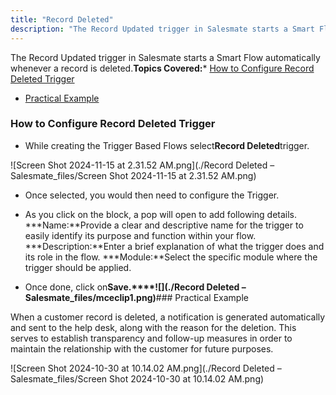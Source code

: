 ```yaml
---
title: "Record Deleted"
description: "The Record Updated trigger in Salesmate starts a Smart Flow automatically whenever a record is deleted.**Topics Covered:*** [How to Configure Record..."
---
```


The Record Updated trigger in Salesmate starts a Smart Flow automatically whenever a record is deleted.**Topics Covered:***   [How to Configure Record Deleted Trigger](https://support.salesmate.io/hc/en-us/articles/36764125234841-Record-Deleted#h_01J7N4EE168TKA390M8BHAXMBG)

*   [Practical Example](https://support.salesmate.io/hc/en-us/articles/36764125234841-Record-Deleted#h_01J7N6H75YJEVGS9J82X8FDYEG)


### How to Configure Record Deleted Trigger


*   While creating the Trigger Based Flows select**Record Deleted**trigger.

![Screen Shot 2024-11-15 at 2.31.52 AM.png](./Record Deleted – Salesmate_files/Screen Shot 2024-11-15 at 2.31.52 AM.png)


*   Once selected, you would then need to configure the Trigger.

*   As you click on the block, a pop will open to add following details.
    ***Name:**Provide a clear and descriptive name for the trigger to easily identify its purpose and function within your flow.
    ***Description:**Enter a brief explanation of what the trigger does and its role in the flow.
    ***Module:**Select the specific module where the trigger should be applied.

*   Once done, click on**Save.****![](./Record Deleted – Salesmate_files/mceclip1.png)**### Practical Example

When a customer record is deleted, a notification is generated automatically and sent to the help desk, along with the reason for the deletion. This serves to establish transparency and follow-up measures in order to maintain the relationship with the customer for future purposes.

![Screen Shot 2024-10-30 at 10.14.02 AM.png](./Record Deleted – Salesmate_files/Screen Shot 2024-10-30 at 10.14.02 AM.png)
